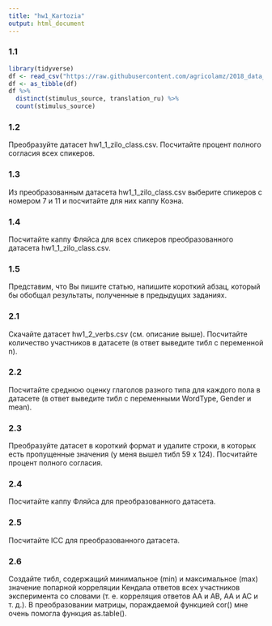 ```yaml
---
title: "hw1_Kartozia"
output: html_document
---
```

### 1.1
``` r
library(tidyverse)
df <- read_csv("https://raw.githubusercontent.com/agricolamz/2018_data_analysis_for_linguists/master/data/students/kartozia/hw1_agreement/hw1_1_zilo_class.csv", col_names = TRUE)
df <- as_tibble(df)
df %>%
  distinct(stimulus_source, translation_ru) %>% 
  count(stimulus_source)
```
### 1.2

Преобразуйте датасет hw1_1_zilo_class.csv. Посчитайте процент полного согласия всех спикеров.

### 1.3

Из преобразованным датасета hw1_1_zilo_class.csv выберите спикеров с номером 7 и 11 и посчитайте для них каппу Коэна.

### 1.4

Посчитайте каппу Фляйса для всех спикеров преобразованного датасета hw1_1_zilo_class.csv.

### 1.5

Представим, что Вы пишите статью, напишите короткий абзац, который бы обобщал результаты, полученные в предыдущих заданиях.

### 2.1

Скачайте датасет hw1_2_verbs.csv (см. описание выше). Посчитайте количество участников в датасете (в ответ выведите тибл с переменной n).

### 2.2

Посчитайте среднюю оценку глаголов разного типа для каждого пола в датасете (в ответ выведите тибл с переменными WordType, Gender и mean).

### 2.3

Преобразуйте датасет в короткий формат и удалите строки, в которых есть пропущенные значения (у меня вышел тибл 59 x 124). Посчитайте процент полного согласия.

### 2.4

Посчитайте каппу Фляйса для преобразованного датасета.

### 2.5

Посчитайте ICC для преобразованного датасета.

### 2.6

Создайте тибл, содержащий минимальное (min) и максимальное (max) значение попарной корреляции Кендала ответов всех участников эксперимента со словами (т. е. корреляция ответов АА и AB, AA и AC и т. д.). В преобразовании матрицы, пораждаемой функцией cor() мне очень помогла функция as.table().

